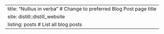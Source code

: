 ---
title: "Nullius in verba"  # Change to preferred Blog Post page title
site: distill::distill_website
listing: posts # List all blog posts
---